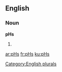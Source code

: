 ==English==

===Noun===
'''pHs'''

# {{plural of|pH}}

[[Category:English plurals]]

[[ar:pHs]]
[[fr:pHs]]
[[ku:pHs]]